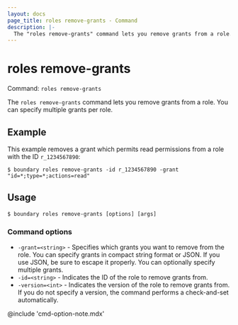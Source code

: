 ```yaml
---
layout: docs
page_title: roles remove-grants - Command
description: |-
  The "roles remove-grants" command lets you remove grants from a role.
---
```


# roles remove-grants

Command: `roles remove-grants`

The `roles remove-grants` command lets you remove grants from a role.
You can specify multiple grants per role.

## Example

This example removes a grant which permits read permissions from a role with the ID `r_1234567890`:

```shell-session
$ boundary roles remove-grants -id r_1234567890 -grant "id=*;type=*;actions=read"
```

## Usage

<CodeBlockConfig hideClipboard>

```shell-session
$ boundary roles remove-grants [options] [args]
```

</CodeBlockConfig>

### Command options

- `-grant=<string>` - Specifies which grants you want to remove from the role.
You can specify grants in compact string format or JSON.
If you use JSON, be sure to escape it properly.
You can optionally specify multiple grants.
- `-id=<string>` - Indicates the ID of the role to remove grants from.
- `-version=<int>` - Indicates the version of the role to remove grants from.
If you do not specify a version, the command performs a check-and-set automatically.

@include 'cmd-option-note.mdx'